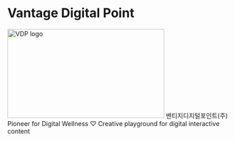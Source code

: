# Vantage Digital Point
<img src="https://github.com/Rugger12/vdp/blob/main/static/VDPlogoweb.png" alt="VDP logo" width="352" height="200">
밴티지디지털포인트(주)
Pioneer for Digital Wellness
♡ Creative playground for digital interactive content
